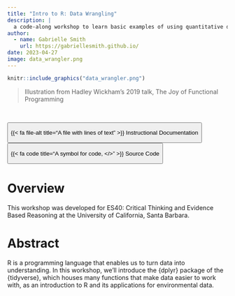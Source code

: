 ```yaml
---
title: "Intro to R: Data Wrangling"
description: |
  a code-along workshop to learn basic examples of using quantitative data in environmental data science with the {tidyverse}
author:
  - name: Gabrielle Smith
    url: https://gabriellesmith.github.io/
date: 2023-04-27
image: data_wrangler.png
---
```


```r
knitr::include_graphics("data_wrangler.png")
```

> Illustration from Hadley Wickham's 2019 talk, The Joy of Functional Programming

<br>

::: container
::: center
<button type="button" class="button-styling" onclick="window.location.href=&#39;https://shinyapps.bren.ucsb.edu/envs40workshop/learnr.Rmd#section-welcome&#39;">

{{< fa file-alt title="A file with lines of text" >}} Instructional Documentation

</button>

<button type="button" class="button-styling" onclick="window.location.href=&#39;https://github.com/gabriellensmith/envs40workshop&#39;">

{{< fa code title="A symbol for code, </>" >}} Source Code

</button>
:::
:::

# Overview

This workshop was developed for ES40: Critical Thinking and Evidence Based Reasoning at the University of California, Santa Barbara.

# Abstract

R is a programming language that enables us to turn data into understanding. In this workshop, we'll introduce the {dplyr} package of the {tidyverse}, which houses many functions that make data easier to work with, as an introduction to R and its applications for environmental data.
